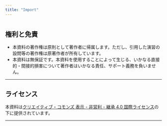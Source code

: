 ---
title: "Import"
---



# {.tabset}

## 権利と免責 {.unnumbered}
* 本資料の著作権は原則として著作者に帰属します。ただし、引用した演習の設問等の著作権は原著作者が所有しています。
* 本資料は無保証です。本資料を使用することによって生じる、いかなる直接的・間接的損害について著作者はいかなる責任、サポート義務を負いません。

---

## ライセンス {.unnumbered}
本資料は[クリエイティブ・コモンズ 表示 - 非営利 - 継承 4.0 国際ライセンス][CC]の下に提供されています。

---

[0]: https://sites.google.com/site/kantometrics/ "データ分析勉強会"
[1]: https://k-metrics.github.io/ "データ分析勉強会アーカイブ"
[2]: https://www.juse.or.jp/sqip/ "SQiP"
[3]: http://www.juse-p.co.jp/ "日科技連出版"
[4]: http://www.juse-p.co.jp/cgi-bin/html.pl5?i=ISBN978-4-8171-9447-3 "データ指向のソフトウェア品質マネジメント"
[5]: http://www.juse-p.co.jp/cgi-bin/html.pl5?i=ISBN978-4-8171-9558-6 "ソフトウェアメトリクス統計分析入門"
[6]: http://gacco.org/ "gacco, The Japan MOOC"

[CC]: http://creativecommons.org/licenses/by-nc-sa/4.0/deed.ja "CC BY-NC-SA 4.0"
[CCI]: https://i.creativecommons.org/l/by-nc-sa/4.0/88x31.png "CC BY-NC-SA 4.0 icon"

[R]: https://www.r-project.org/ "The R Project"
[RS]: https://www.rstudio.com/ "RStudio"
[RSD]: https://www.rstudio.com/products/RStudio/#Desktop "RStudio Desktop"
[RM]: http://rmarkdown.rstudio.com/ "R Markdown form RStudio"

[I]: https://k-metrics.github.io/cabinet/program/ "Import"
[T]: https://k-metrics.github.io/cabinet/transform/ "Tidy/Transform"
[V]: https://k-metrics.github.io/cabinet/visualize/ "Visualize"
[M]: https://k-metrics.github.io/cabinet/model/ "Model/Infer"
[C]: https://k-metrics.github.io/cabinet/communicate/ "Communicate/Automate"
[P]: https://k-metrics.github.io/cabinet/program/ "Program"